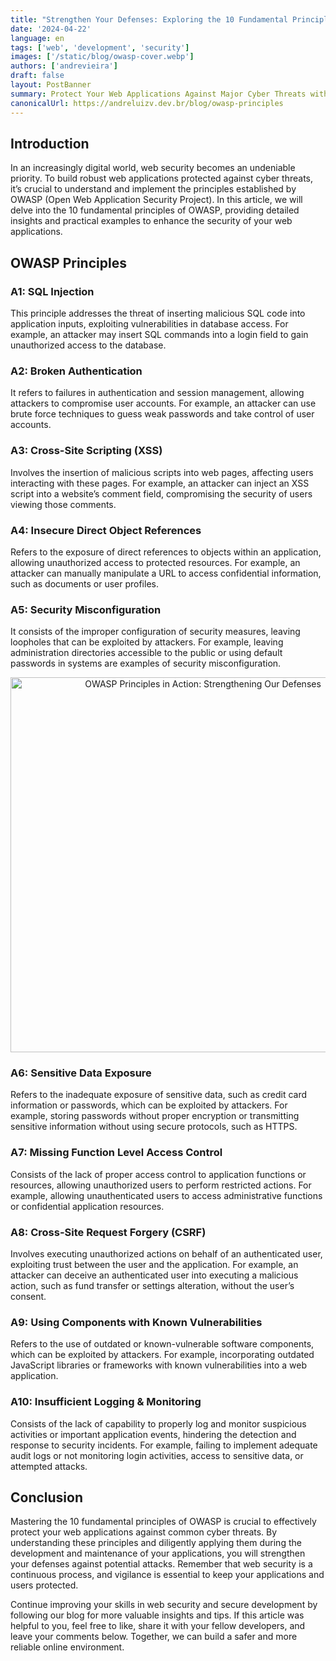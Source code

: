 ```yaml
---
title: "Strengthen Your Defenses: Exploring the 10 Fundamental Principles of OWASP"
date: '2024-04-22'
language: en
tags: ['web', 'development', 'security']
images: ['/static/blog/owasp-cover.webp']
authors: ['andrevieira']
draft: false
layout: PostBanner
summary: Protect Your Web Applications Against Major Cyber Threats with These Essential Principles.
canonicalUrl: https://andreluizv.dev.br/blog/owasp-principles
---
```


## Introduction
In an increasingly digital world, web security becomes an undeniable priority. To build robust web applications protected against cyber threats, it’s crucial to understand and implement the principles established by OWASP (Open Web Application Security Project). In this article, we will delve into the 10 fundamental principles of OWASP, providing detailed insights and practical examples to enhance the security of your web applications.

## OWASP Principles
### A1: SQL Injection
This principle addresses the threat of inserting malicious SQL code into application inputs, exploiting vulnerabilities in database access.
For example, an attacker may insert SQL commands into a login field to gain unauthorized access to the database.

### A2: Broken Authentication
It refers to failures in authentication and session management, allowing attackers to compromise user accounts.
For example, an attacker can use brute force techniques to guess weak passwords and take control of user accounts.

### A3: Cross-Site Scripting (XSS)
Involves the insertion of malicious scripts into web pages, affecting users interacting with these pages.
For example, an attacker can inject an XSS script into a website’s comment field, compromising the security of users viewing those comments.

### A4: Insecure Direct Object References
Refers to the exposure of direct references to objects within an application, allowing unauthorized access to protected resources.
For example, an attacker can manually manipulate a URL to access confidential information, such as documents or user profiles.

### A5: Security Misconfiguration
It consists of the improper configuration of security measures, leaving loopholes that can be exploited by attackers.
For example, leaving administration directories accessible to the public or using default passwords in systems are examples of security misconfiguration.

<div align='center'>
    <img 
    src="/static/blog/owasp-secondary.webp"
    alt="OWASP Principles in Action: Strengthening Our Defenses"
    width='600'
    heigth="550"
    />
</div>

### A6: Sensitive Data Exposure
Refers to the inadequate exposure of sensitive data, such as credit card information or passwords, which can be exploited by attackers.
For example, storing passwords without proper encryption or transmitting sensitive information without using secure protocols, such as HTTPS.

### A7: Missing Function Level Access Control
Consists of the lack of proper access control to application functions or resources, allowing unauthorized users to perform restricted actions.
For example, allowing unauthenticated users to access administrative functions or confidential application resources.

### A8: Cross-Site Request Forgery (CSRF)
Involves executing unauthorized actions on behalf of an authenticated user, exploiting trust between the user and the application.
For example, an attacker can deceive an authenticated user into executing a malicious action, such as fund transfer or settings alteration, without the user’s consent.

### A9: Using Components with Known Vulnerabilities
Refers to the use of outdated or known-vulnerable software components, which can be exploited by attackers.
For example, incorporating outdated JavaScript libraries or frameworks with known vulnerabilities into a web application.

### A10: Insufficient Logging & Monitoring
Consists of the lack of capability to properly log and monitor suspicious activities or important application events, hindering the detection and response to security incidents.
For example, failing to implement adequate audit logs or not monitoring login activities, access to sensitive data, or attempted attacks.

## Conclusion
Mastering the 10 fundamental principles of OWASP is crucial to effectively protect your web applications against common cyber threats. By understanding these principles and diligently applying them during the development and maintenance of your applications, you will strengthen your defenses against potential attacks. Remember that web security is a continuous process, and vigilance is essential to keep your applications and users protected.

Continue improving your skills in web security and secure development by following our blog for more valuable insights and tips. If this article was helpful to you, feel free to like, share it with your fellow developers, and leave your comments below. Together, we can build a safer and more reliable online environment.